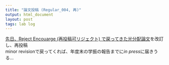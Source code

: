 ```yaml
---
title: "論文投稿 (Regular_004, 再)"
output: html_document
layout: post
tags: lab log
---
```


[先日、Reject Encouarge (再投稿可リジェクト) で戻ってきた光分配論文](https://keachmurakami.github.io/2017/02/14/Pub_photon_share.html)を改訂し、再投稿  
minor revisionで戻ってくれば、年度末の学振の報告までに*in press*に届きうる...  